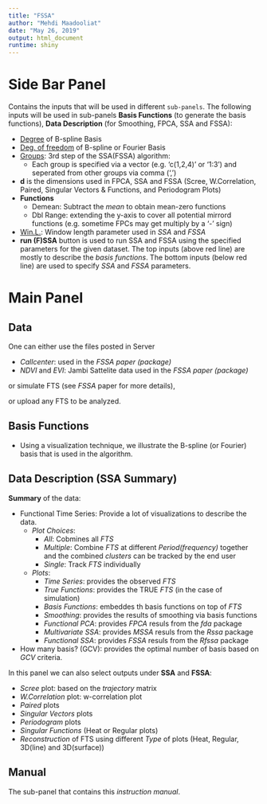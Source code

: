 ```yaml
---
title: "FSSA"
author: "Mehdi Maadooliat"
date: "May 26, 2019"
output: html_document
runtime: shiny
---
```


# Side Bar Panel
Contains the inputs that will be used in different `sub-panels`. The following inputs will be used in sub-panels **Basis Functions** (to generate the basis functions), **Data Description** (for Smoothing, FPCA, SSA and FSSA):

* [Degree](https://en.wikipedia.org/wiki/Degree_of_a_polynomial) of B-spline Basis  
* [Deg. of freedom](https://en.wikipedia.org/wiki/Degrees_of_freedom) of B-spline or Fourier Basis  
* [Groups](https://en.wikipedia.org/w/index.php?title=Singular_spectrum_analysis#Main_algorithm_of_SSA): 3rd step of the SSA(FSSA) algorithm:
    + Each group is specified via a vector (e.g. 'c(1,2,4)' or '1:3') and seperated from other groups via comma (',')
* **d** is the dimensions used in FPCA, SSA and FSSA (Scree, W.Correlation, Paired, Singular Vectors & Functions, and Periodogram Plots)
* **Functions**
    + Demean: Subtract the *mean* to obtain mean-zero functions
    + Dbl Range: extending the y-axis to cover all potential mirrord functions (e.g. sometime FPCs may get multiply by a '-' sign)
* [Win.L.](https://en.wikipedia.org/w/index.php?title=Singular_spectrum_analysis#Basic_SSA): Window length parameter used in *SSA* and *FSSA*
* **run (F)SSA** button is used to run SSA and FSSA using the specified parameters for the given dataset.
The top inputs (above red line) are mostly to describe the *basis functions*. The bottom inputs (below red line) are used to specify *SSA* and *FSSA* parameters.

# Main Panel
## Data
One can either use the files posted in Server

* *Callcenter*: used in the *FSSA paper (package)*
* *NDVI* and *EVI*: Jambi Sattelite data used in the *FSSA paper (package)*

or simulate FTS (see *FSSA* paper for more details),

or upload any FTS to be analyzed.

## Basis Functions
* Using a visualization technique, we illustrate the B-spline (or Fourier) basis that is used in the algorithm.

## Data Description (SSA Summary)
**Summary** of the data:

* Functional Time Series: Provide a lot of visualizations to describe the data.
  + _Plot Choices_:
    + _All_: Cobmines all _FTS_
    + _Multiple_: Combine _FTS_ at different _Period(frequency)_ together and the combined _clusters_ can be tracked by the end user
    + _Single_: Track _FTS_ individually
  + _Plots_:
    + _Time Series_: provides the observed _FTS_
    + _True Functions_: provides the TRUE _FTS_ (in the case of simulation)
    + _Basis Functions_: embeddes th basis functions on top of _FTS_
    + _Smoothing_: provides the results of smoothing via basis functions
    + _Functional PCA_: provides _FPCA_ resuls from the _fda_ package
    + _Multivariate SSA_: provides _MSSA_ resuls from the _Rssa_ package
    + _Functional SSA_: provides _FSSA_ resuls from the _Rfssa_ package
* How many basis? (GCV): provides the optimal number of basis based on _GCV_ criteria.

In this panel we can also select outputs under **SSA** and **FSSA**:

* _Scree_ plot: based on the _trajectory_ matrix
* _W.Correlation_ plot: w-correlation plot
* _Paired_ plots
* _Singular Vectors_ plots
* _Periodogram_ plots
* _Singular Functions_ (Heat or Regular plots)
* _Reconstruction_ of FTS using different _Type_ of plots (Heat, Regular, 3D(line) and 3D(surface))

## Manual
The sub-panel that contains this _instruction manual_.
